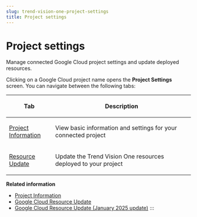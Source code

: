 ```yaml
---
slug: trend-vision-one-project-settings
title: Project settings
---
```

# Project settings

Manage connected Google Cloud project settings and update deployed resources.

Clicking on a Google Cloud project name opens the **Project Settings** screen. You can navigate between the following tabs:

<table>
<colgroup>
<col style="width: 25%" />
<col style="width: 75%" />
</colgroup>
<thead>
<tr>
<th><p>Tab</p></th>
<th><p>Description</p></th>
</tr>
</thead>
<tbody>
<tr>
<td><p><a href="trend-vision-one-project-information">Project Information</a></p></td>
<td><p>View basic information and settings for your connected project</p></td>
</tr>
<tr>
<td><p><a href="trend-vision-one-resource-update-gcp">Resource Update</a></p></td>
<td><p>Update the Trend Vision One resources deployed to your project</p></td>
</tr>
</tbody>
</table>

**Related information**

- [Project Information](project-information.md "Configure basic settings for your connected Google Cloud projects.")
- [Google Cloud Resource Update](resource-update-gcp.md "Update deployed resources in your Google Cloud project to the latest version.")
- [Google Cloud Resource Update (January 2025 update)](google-cloud-project-update.md "Update deployed resources in your Google Cloud project to the latest version.")
:::

